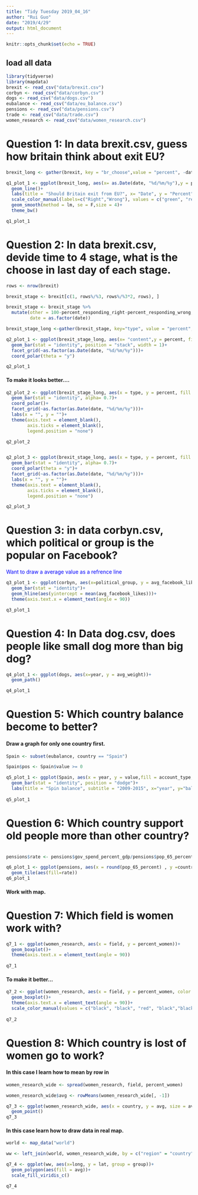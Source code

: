 ```yaml
---
title: "Tidy Tuesday 2019_04_16"
author: "Rui Guo"
date: "2019/4/29"
output: html_document
---
```


```r
knitr::opts_chunk$set(echo = TRUE)
```

## load all data

```r
library(tidyverse)
library(mapdata)
brexit <- read_csv("data/brexit.csv")
corbyn <- read_csv("data/corbyn.csv")
dogs <- read_csv("data/dogs.csv")
eubalance <- read_csv("data/eu_balance.csv")
pensions <- read_csv("data/pensions.csv")
trade <- read_csv("data/trade.csv")
women_research <- read_csv("data/women_research.csv")

```

# Question 1: In data brexit.csv, guess how britain think about exit EU?

```r

brexit_long <- gather(brexit, key = "br_choose",value = "percent", -date, factor_key = TRUE)

q1_plot_1 <- ggplot(brexit_long, aes(x= as.Date(date, "%d/%m/%y"),y = percent, color= br_choose))+
  geom_line()+
  labs(title = "Should Britain exit from EU?", x= "Date", y = "Percent", color = "Responding")+
  scale_color_manual(labels=c("Right","Wrong"), values = c("green", "red"))+
  geom_smooth(method = lm, se = F,size = 4)+
  theme_bw()

q1_plot_1

```

# Question 2: In data brexit.csv, devide time to 4 stage, what is the choose in last day of each stage.

```r

rows <- nrow(brexit)

brexit_stage <- brexit[c(1, rows%/%3, rows%/%3*2, rows), ]

brexit_stage <- brexit_stage %>% 
  mutate(other = 100-percent_responding_right-percent_responding_wrong,
         date = as.factor(date))

brexit_stage_long <-gather(brexit_stage, key="type", value = "percent", -date) 

q2_plot_1 <- ggplot(brexit_stage_long, aes(x= "content",y = percent, fill = type))+
  geom_bar(stat = "identity", position = "stack", width = 1)+
  facet_grid(~as.factor(as.Date(date, "%d/%m/%y")))+
  coord_polar(theta = "y")

q2_plot_1


```

#### To make it looks better....

```r

q2_plot_2 <- ggplot(brexit_stage_long, aes(x = type, y = percent, fill = type)) +
  geom_bar(stat = "identity", alpha= 0.7)+
  coord_polar()+
  facet_grid(~as.factor(as.Date(date, "%d/%m/%y")))+
  labs(x = "", y = "")+ 
  theme(axis.text = element_blank(), 
        axis.ticks = element_blank(),
        legend.position = "none")

q2_plot_2  


q2_plot_3 <- ggplot(brexit_stage_long, aes(x = type, y = percent, fill = type)) +
  geom_bar(stat = "identity", alpha= 0.7)+
  coord_polar(theta = "y")+
  facet_grid(~as.factor(as.Date(date, "%d/%m/%y")))+
  labs(x = "", y = "")+ 
  theme(axis.text = element_blank(), 
        axis.ticks = element_blank(),
        legend.position = "none")

q2_plot_3 

```

# Question 3: in data corbyn.csv, which political or group is the popular on Facebook?
  <font color = blue> Want to draw a average value as a refrence line</font> 

```r
q3_plot_1 <- ggplot(corbyn, aes(x=political_group, y = avg_facebook_likes, fill = political_group))+
  geom_bar(stat = "identity")+
  geom_hline(aes(yintercept = mean(avg_facebook_likes)))+
  theme(axis.text.x = element_text(angle = 90))

q3_plot_1
```


# Question 4: In Data dog.csv, does people like small dog more than big dog?


```r

q4_plot_1 <- ggplot(dogs, aes(x=year, y = avg_weight))+
  geom_path()

q4_plot_1

```
    


# Question 5: Which country balance become to better?
#### Draw a graph for only one country first.

```r
Spain <- subset(eubalance, country == "Spain")

Spain$pos <- Spain$value >= 0

q5_plot_1 <- ggplot(Spain, aes(x = year, y = value,fill = account_type, ))+
  geom_bar(stat = "identity", position = "dodge")+
  labs(title = "Spin balance", subtitle = "2009-2015", x="year", y="balance", fill = "type")
  
q5_plot_1

```

# Question 6: Which country support old people more than other country?

```r
```


```r
pensions$rate <- pensions$gov_spend_percent_gdp/pensions$pop_65_percent

q6_plot_1 <- ggplot(pensions, aes(x = round(pop_65_percent) , y =country ))+
  geom_tile(aes(fill=rate))
q6_plot_1

```

#### Work with map.

# Question 7: Which field is women work with?

```r

q7_1 <- ggplot(women_research, aes(x = field, y = percent_women))+
  geom_boxplot()+
  theme(axis.text.x = element_text(angle = 90))
  
q7_1

```

#### To make it better...

```r
q7_2 <- ggplot(women_research, aes(x = field, y = percent_women, color = field))+
  geom_boxplot()+
  theme(axis.text.x = element_text(angle = 90))+
  scale_color_manual(values = c("black", "black", "red", "black","black"))  
    
q7_2
```

# Question 8: Which country is lost of women go to work?

#### In this case I learn how to mean by row in 

```r
women_research_wide <- spread(women_research, field, percent_women) 

women_research_wide$avg <- rowMeans(women_research_wide[, -1])

q7_3 <- ggplot(women_research_wide, aes(x = country, y = avg, size = avg, color = country))+
  geom_point()
q7_3
```


#### In this case learn how to draw data in real map.

```r
world <- map_data("world")

ww <- left_join(world, women_research_wide, by = c("region" = "country"))

q7_4 <- ggplot(ww, aes(x=long, y = lat, group = group))+
  geom_polygon(aes(fill = avg))+
  scale_fill_viridis_c()

q7_4
```



